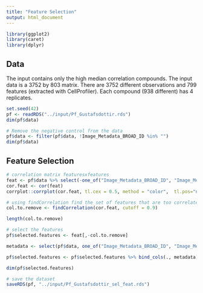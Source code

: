 ```yaml
---
title: "Feature Selection"
output: html_document
---
```


```r
library(ggplot2)
library(caret)
library(dplyr)
```

## Data

The input contains only the high median correlation compounds.
The input data is a 3752 by 803 matrix.
There are 3752 different observations and 799 features (extracted with CellProfiler).
Each compound (938 different) has 4 replicates.

```r
set.seed(42)
pf <- readRDS("../input/Pf_Gustafsdottir.rds")
dim(pf$data)

# Remove the negative control from the data
pf$data <- filter(pf$data, !Image_Metadata_BROAD_ID %in% "")
dim(pf$data)
```

## Feature Selection

```r
# correlation matrix featuresxfeatures
feat <- pf$data %>% select(-one_of("Image_Metadata_BROAD_ID", "Image_Metadata_SOURCE_COMPOUND_NAME", "Plate", "Well"))
cor.feat <- cor(feat)
corrplot::corrplot(cor.feat, tl.cex = 0.5, method = "color",  tl.pos="n", order = "hclust")
```

```r
# using findCorrelation find the set of features that are too correlated
col.to.remove <- findCorrelation(cor.feat, cutoff = 0.9)

length(col.to.remove)

# select the features
pf$selected.features <- feat[,-col.to.remove]

metadata <- select(pf$data, one_of("Image_Metadata_BROAD_ID", "Image_Metadata_SOURCE_COMPOUND_NAME"))

pf$selected.features <- pf$selected.features %>% bind_cols(., metadata)

dim(pf$selected.features)

# save the dataset
saveRDS(pf, "../input/Pf_Gustafsdottir_sel_feat.rds")
```